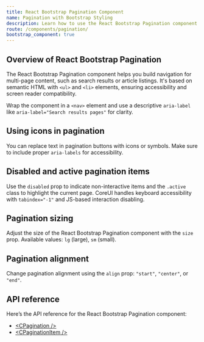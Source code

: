 ```yaml
---
title: React Bootstrap Pagination Component
name: Pagination with Bootstrap Styling
description: Learn how to use the React Bootstrap Pagination component from CoreUI to create accessible and responsive navigation between pages, including sizing, alignment, and icon support.
route: /components/pagination/
bootstrap_component: true
---
```


## Overview of React Bootstrap Pagination

The React Bootstrap Pagination component helps you build navigation for multi-page content, such as search results or article listings. It's based on semantic HTML with `<ul>` and `<li>` elements, ensuring accessibility and screen reader compatibility.

Wrap the component in a `<nav>` element and use a descriptive `aria-label` like `aria-label="Search results pages"` for clarity.

<ExampleSnippet className="theme-bootstrap" component="PaginationExample" componentName="React Bootstrap Pagination" />

## Using icons in pagination

You can replace text in pagination buttons with icons or symbols. Make sure to include proper `aria-labels` for accessibility.

<ExampleSnippet className="theme-bootstrap" component="PaginationWorkingWithIconsExample" componentName="React Bootstrap Pagination" />

## Disabled and active pagination items

Use the `disabled` prop to indicate non-interactive items and the `.active` class to highlight the current page. CoreUI handles keyboard accessibility with `tabindex="-1"` and JS-based interaction disabling.

<ExampleSnippet className="theme-bootstrap" component="PaginationDisabledAndActiveExample" componentName="React Bootstrap Pagination" />

## Pagination sizing

Adjust the size of the React Bootstrap Pagination component with the `size` prop. Available values: `lg` (large), `sm` (small).

<ExampleSnippet className="theme-bootstrap" component="PaginationSizingLargeExample" componentName="React Bootstrap Pagination" />
<ExampleSnippet className="theme-bootstrap" component="PaginationSizingSmallExample" componentName="React Bootstrap Pagination" />

## Pagination alignment

Change pagination alignment using the `align` prop: `"start"`, `"center"`, or `"end"`.

<ExampleSnippet className="theme-bootstrap" component="PaginationAlignmentExample" componentName="React Bootstrap Pagination" />
<ExampleSnippet className="theme-bootstrap" component="PaginationAlignment2Example" componentName="React Bootstrap Pagination" />

## API reference

Here’s the API reference for the React Bootstrap Pagination component:

- [&lt;CPagination /&gt;](./api/#cpagination)
- [&lt;CPaginationItem /&gt;](./api/#cpaginationitem)
